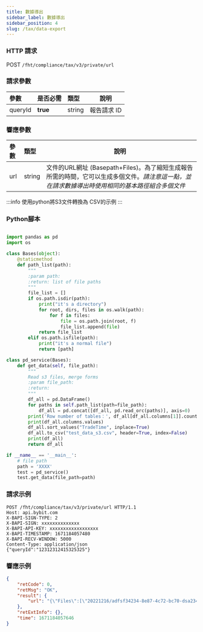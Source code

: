 ```yaml
---
title: 數據導出
sidebar_label: 數據導出
sidebar_position: 4
slug: /tax/data-export
---
```


### HTTP 請求
POST `/fht/compliance/tax/v3/private/url`

### 請求參數
| 參數 | 是否必需 | 類型 | 說明|
|:----- |:-------|:-----|------ |
|queryId|<b>true</b>|string|報告請求 ID|

### 響應參數
| 參數 | 類型 | 說明|
|:----- |:-----|----- |
|url|string|文件的URL網址 (Basepath+Files)。為了縮短生成報告所需的時間，它可以生成多個文件。*請注意這一點，並在請求數據導出時使用相同的基本路徑組合多個文件*|


:::info
使用python將S3文件轉換為 CSV的示例
:::

### Python腳本

```python

import pandas as pd
import os

class Bases(object):
    @staticmethod
    def path_list(path):
        """
        :param path:
        :return: list of file paths
        """
        file_list = []
        if os.path.isdir(path):
            print("it's a directory")
            for root, dirs, files in os.walk(path):
                for f in files:
                    file = os.path.join(root, f)
                    file_list.append(file)
            return file_list
        elif os.path.isfile(path):
            print("it's a normal file")
            return [path]

class pd_service(Bases):
    def get_data(self, file_path):
        """
        Read s3 files, merge forms
        :param file_path:
        :return:
        """
        df_all = pd.DataFrame()
        for paths in self.path_list(path=file_path):
            df_all = pd.concat([df_all, pd.read_orc(paths)], axis=0)
        print('Row number of tables：', df_all[df_all.columns[1]].count())
        print(df_all.columns.values)
        df_all.sort_values("TradeTime", inplace=True)
        df_all.to_csv("test_data_s3.csv", header=True, index=False)
        print(df_all)
        return df_all

if __name__ == '__main__':
    # file path
    path = 'XXXX'
    test = pd_service()
    test.get_data(file_path=path)
```

### 請求示例

```http
POST /fht/compliance/tax/v3/private/url HTTP/1.1
Host: api.bybit.com
X-BAPI-SIGN-TYPE: 2
X-BAPI-SIGN: xxxxxxxxxxxxxx
X-BAPI-API-KEY: xxxxxxxxxxxxxxxxxx
X-BAPI-TIMESTAMP: 1671184057480
X-BAPI-RECV-WINDOW: 5000
Content-Type: application/json
{"queryId":"12312312415325325"}
```

### 響應示例

```json
{
    "retCode": 0,
    "retMsg": "OK",
    "result": {
        "url": "{\"Files\":[\"20221216/adfsf34234-8e87-4c72-bc70-dsa234234daf/_SUCCESS\",\"20221216/dafasdf34243-8e87-4c72-bc70-dafsd34234/part-00000-adfsd34-00bd-4fe9-9591-adfasr343-c000\"],\"Basepath\":\"https://prod-bybit-tax-api-1705-rz.s3.ap-southeast-1.amazonaws.com/\"}"
    },
    "retExtInfo": {},
    "time": 1671184057646
}
```